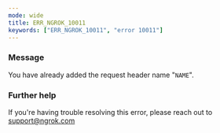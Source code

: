 ```yaml
---
mode: wide
title: ERR_NGROK_10011
keywords: ["ERR_NGROK_10011", "error 10011"]
---
```



### Message

You have already added the request header name "`NAME`".

<ErrorDetails />

### Further help

If you're having trouble resolving this error, please reach out to [support@ngrok.com](mailto:support@ngrok.com?subject=Help%20with%20ERR_NGROK_10011)
